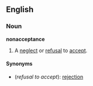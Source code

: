 ==English==

===Noun===
'''nonacceptance'''

#A [[neglect]] or [[refusal]] to [[accept]].

====Synonyms====
*(''refusal to accept''): [[rejection]]